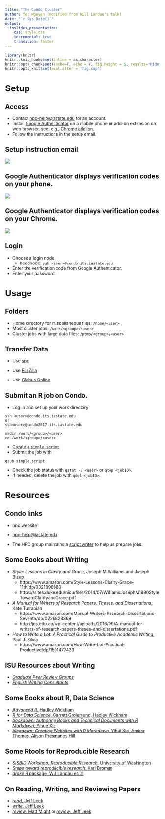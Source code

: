 ```yaml
---
title: "The Condo Cluster"
author: Yet Nguyen (modified from Will Landau's talk)
date: "`r Sys.Date()`"
output: 
  ioslides_presentation:
    css: style.css
    incremental: true
    transition: faster
---
```


```r
library(knitr)
knitr::knit_hooks$set(inline = as.character)
knitr::opts_chunk$set(cache=T, echo = F, fig.height = 5, results="hide", message=F, warning = F)
knitr::opts_knit$set(eval.after = 'fig.cap')
```

# Setup

## Access

- Contact [hpc-help@iastate.edu](hpc-help@iastate.edu) for an account. 
- Install [Google Authenticator](https://www.hpc.iastate.edu/guides/condo-2017/access-and-login/google-auth-on-android) on a mobile phone or add-on extension on web browser, see, e.g., [Chrome add-on](https://chrome.google.com/webstore/detail/gauth-authenticator/ilgcnhelpchnceeipipijaljkblbcobl?hl=en).
- Follow the instructions in the setup email.

## Setup instruction email

![](config.png)

## Google Authenticator displays verification codes on your phone.

![](auth.jpg)


## Google Authenticator displays verification codes on your Chrome.

![](GAuthAddon.png)

## Login

- Choose a login node.
    - headnode: `ssh <user>@condo.its.iastate.edu`
    
- Enter the verification code from Google Authenticator.
- Enter your password.


# Usage

## Folders

- Home directory for miscellaneous files: `/home/<user>`
- Most cluster jobs: `/work/<group>/<user>`
- Cluster jobs with large data files: `/ptmp/<group>/<user>`


## Transfer  Data 
- Use [spc](https://www.hpc.iastate.edu/guides/file-transfers) 
    
- Use [FileZilla](https://www.hpc.iastate.edu/guides/file-transfers) 

- Use [Globus Online](https://www.hpc.iastate.edu/guides/file-transfers)



## Submit an R job on Condo.  

- Log in and set up your work directory

```
ssh <user>@condo.its.iastate.edu
or
ssh<user>@condo2017.its.iastate.edu
```

```
mkdir /work/<group>/<user>
cd /work/<group>/<user>
```

- [Create a `simple.script`](https://www.hpc.iastate.edu/guides/classroom-hpc-cluster/slurm-job-script-generator)
- Submit the job with 

`qsub simple.script`

- Check the job status with `qstat -u <user>` or `qtop <jobID> `.
- If needed, delete the job with `qdel <jobID>`.

# Resources

## Condo links

- [hpc website](https://www.hpc.iastate.edu/)

- [hpc-help@iastate.edu](hpc-help@iastate.edu)

- The HPC group maintains a [script writer](https://www.hpc.iastate.edu/guides/classroom-hpc-cluster/slurm-job-script-generator)
to help us prepare jobs.

## Some Books about Writing

- *Style: Lessons in Clarity and Grace*, Joseph M Williams and Joseph Bizup
    - https://www.amazon.com/Style-Lessons-Clarity-Grace-11th/dp/0321898680
    - https://sites.duke.edu/niou/files/2014/07/WilliamsJosephM1990StyleTowardClarityandGrace.pdf

- *A Manual for Writers of Research Papers, Theses, and Dissertations*, Kate Turrabian
    - https://www.amazon.com/Manual-Writers-Research-Dissertations-Seventh/dp/0226823369
    - http://jcs.edu.au/wp-content/uploads/2016/09/A-manual-for-writers-of-research-papers-theses-and-dissertations.pdf

- *How to Write a Lot: A Practical Guide to Productive Academic Writing*, Paul J. Silvia
    - https://www.amazon.com/How-Write-Lot-Practical-Productive/dp/1591477433

## ISU Resources about Writing

- [*Graduate Peer Review Groups*](https://cce.grad-college.iastate.edu/gpwg)
- [*English Writing Consultants*](https://cce.grad-college.iastate.edu/gpmp/englwrit)

## Some Books about R, Data Science
- [*Advanced R*, Hadley Wickham](http://adv-r.had.co.nz/)
- [*R for Data Science*, Garrett Grolemund, Hadley Wickham](http://r4ds.had.co.nz/)
- [*bookdown: Authoring Books and Technical Documents with R Markdown*, Yihue Xie](https://bookdown.org/yihui/bookdown/)
- [*blogdown: Creating Websites with R Markdown*, Yihui Xie, Amber Thomas, Alison Presmanes Hill](https://bookdown.org/yihui/blogdown/)

## Some Rtools for  Reproducible Research 
- [*SISBID Workshop, Reproducible Research*, University of Washington](https://www.biostat.washington.edu/suminst/sisbid2017/modules/BD1703)
- [*Steps toward reproducible research*, Karl Broman](https://www.biostat.wisc.edu/~kbroman/presentations/steps2rr.pdf)
- [*drake* R package, Will Landau et. al](https://github.com/ropensci/drake)

## On Reading, Writing, and Reviewing Papers
- [*read*, Jeff Leek](https://github.com/jtleek/readingpapers)
- [*write*, Jeff Leek](https://github.com/jtleek/firstpaper)
- [*review*, Matt Might](http://matt.might.net/articles/how-to-peer-review/) or [*review*, Jeff Leek](https://github.com/jtleek/reviews) 

